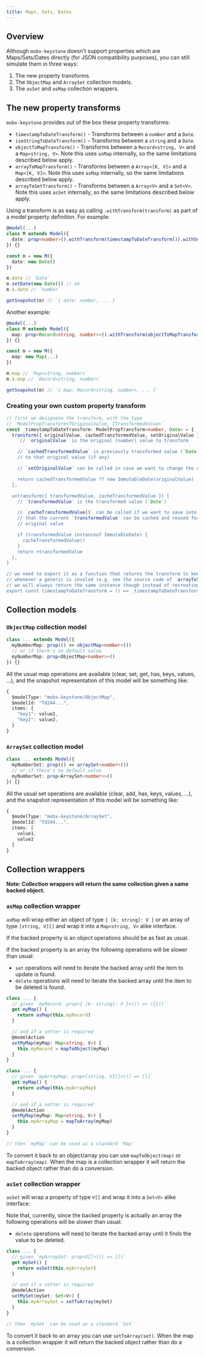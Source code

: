 ```yaml
---
title: Maps, Sets, Dates
---
```


## Overview

Although `mobx-keystone` doesn't support properties which are Maps/Sets/Dates directly (for JSON compatibility purposes), you can still simulate them in three ways:

1. The new property transforms.
2. The `ObjectMap` and `ArraySet` collection models.
3. The `asSet` and `asMap` collection wrappers.

## The new property transforms

`mobx-keystone` provides out of the box these property transforms:

- `timestampToDateTransform()` - Transforms between a `number` and a `Date`.
- `isoStringToDateTransform()` - Transforms between a `string` and a `Date`.
- `objectToMapTransform()` - Transforms between a `Record<string, V>` and a `Map<string, V>`. Note this uses `asMap` internally, so the same limitations described below apply.
- `arrayToMapTransform()` - Transforms between a `Array<[K, V]>` and a `Map<[K, V]>`. Note this uses `asMap` internally, so the same limitations described below apply.
- `arrayToSetTransform()` - Transforms between a `Array<V>` and a `Set<V>`. Note this uses `asSet` internally, so the same limitations described below apply.

Using a transform is as easy as calling `.withTransform(transform)` as part of a model property definition. For example:

```ts
@model(...)
class M extends Model({
  date: prop<number>().withTransform(timestampToDateTransform()).withSetter()
}) {}

const m = new M({
  date: new Date()
})

m.date // `Date`
m.setDate(new Date()) // ok
m.$.date // `number`

getSnapshot(m) // `{ date: number, ... }`
```

Another example:

```ts
@model(...)
class M extends Model({
  map: prop<Record<string, number>>().withTransform(objectToMapTransform())
}) {}

const m = new M({
  map: new Map(...)
})

m.map // `Map<string, number>`
m.$.map // `Record<string, number>`

getSnapshot(m) // `{ map: Record<string, number>, ... }`
```

### Creating your own custom property transform

```ts
// first we designate the transform, with the type
// `ModelPropTransform<TOriginalValue, TTransformedValue>`
const _timestampToDateTransform: ModelPropTransform<number, Date> = {
  transform({ originalValue, cachedTransformedValue, setOriginalValue }) {
    `// `originalValue` is the original (number) value to transform

    // `cachedTransformedValue` is previously transformed value (`Date`) related
    // to that original value (if any)

    // `setOriginalValue` can be called in case we want to change the original value

    return cachedTransformedValue ?? new ImmutableDate(originalValue)
  },

  untransform({ transformedValue, cacheTransformedValue }) {
    // `transformedValue` is the transformed value (`Date`)

    // `cacheTransformedValue()` can be called if we want to save into the cache
    // that the current `transformedValue` can be cached and reused for that particular
    // original value

    if (transformedValue instanceof ImmutableDate) {
      cacheTransformedValue()
    }
    return +transformedValue
  },
}

// we need to export it as a function that returns the transform to keep TS happy
// whenever a generic is involed (e.g. see the source code of `arrayToSetTransform`)
// we will always return the same instance though instead of recreating it every time
export const timestampToDateTransform = () => _timestampToDateTransform
```

## Collection models

### `ObjectMap` collection model

```ts
class ... extends Model({
  myNumberMap: prop(() => objectMap<number>())
  // or if there's no default value
  myNumberMap: prop<ObjectMap<number>>()
}) {}
```

All the usual map operations are available (clear, set, get, has, keys, values, ...), and the snapshot representation of this model will be something like:

```ts
{
  $modelType: "mobx-keystone/ObjectMap",
  $modelId: "Td244...",
  items: {
    "key1": value1,
    "key2": value2,
  }
}
```

### `ArraySet` collection model

```ts
class ... extends Model({
  myNumberSet: prop(() => arraySet<number>())
  // or if there's no default value
  myNumberSet: prop<ArraySet<number>>()
}) {}
```

All the usual set operations are available (clear, add, has, keys, values, ...), and the snapshot representation of this model will be something like:

```ts
{
  $modelType: "mobx-keystone/ArraySet",
  $modelId: "Td244...",
  items: [
    value1,
    value2
  ]
}
```

## Collection wrappers

**Note: Collection wrappers will return the same collection given a same backed object.**

### `asMap` collection wrapper

`asMap` will wrap either an object of type `{ [k: string]: V }` or an array of type `[string, V][]` and wrap it into a `Map<string, V>` alike interface.

If the backed property is an object operations should be as fast as usual.

If the backed property is an array the following operations will be slower than usual:

- `set` operations will need to iterate the backed array until the item to update is found.
- `delete` operations will need to iterate the backed array until the item to be deleted is found.

```ts
class ... {
  // given `myRecord: prop<{ [k: string]: V }>(() => ({}))`
  get myMap() {
    return asMap(this.myRecord)
  }

  // and if a setter is required
  @modelAction
  setMyMap(myMap: Map<string, V>) {
    this.myRecord = mapToObject(myMap)
  }
}

class ... {
  // given `myArrayMap: prop<[string, V][]>(() => [])`
  get myMap() {
    return asMap(this.myArrayMap)
  }

  // and if a setter is required
  @modelAction
  setMyMap(myMap: Map<string, V>) {
    this.myArrayMap = mapToArray(myMap)
  }
}

// then `myMap` can be used as a standard `Map`
```

To convert it back to an object/array you can use `mapToObject(map)` or `mapToArray(map)`. When the map is a collection wrapper it will return the backed object rather than do a conversion.

### `asSet` collection wrapper

`asSet` will wrap a property of type `V[]` and wrap it into a `Set<V>` alike interface:

Note that, currently, since the backed property is actually an array the following operations will be slower than usual:

- `delete` operations will need to iterate the backed array until it finds the value to be deleted.

```ts
class ... {
  // given `myArraySet: prop<V[]>(() => [])`
  get mySet() {
    return asSet(this.myArraySet)
  }

  // and if a setter is required
  @modelAction
  setMySet(mySet: Set<V>) {
    this.myArraySet = setToArray(mySet)
  }
}

// then `mySet` can be used as a standard `Set`
```

To convert it back to an array you can use `setToArray(set)`. When the map is a collection wrapper it will return the backed object rather than do a conversion.
